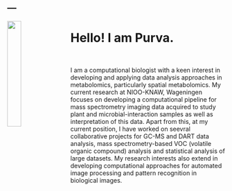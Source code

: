 ---
---


<link rel="stylesheet" href="styles.css" type="text/css">

<img src="images/Professional_Picture_Purva_Kulkarni.jpg" style="width:25%; margin-right: 20px" align="left">

# Hello! I am Purva. #

<br>

I am a computational biologist with a keen interest in developing and applying data analysis approaches in metabolomics, particularly spatial metabolomics. My current research at NIOO-KNAW, Wageningen focuses on developing a computational pipeline for mass spectrometry imaging data acquired to study plant and microbial-interaction samples as well as interpretation of this data. Apart from this, at my current position, I have worked on seevral collaborative projects for GC-MS and DART data analysis, mass spectrometry-based VOC (volatile organic compound) analysis and statistical analysis of large datasets. My research interests also extend in developing computational approaches for automated image processing and pattern recognition in biological images. 

